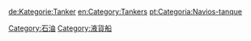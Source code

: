 {{Commonscat|Oil tankers}}
{{catmore}}

[[Category:石油|Category:石油]]
[[Category:液貨船‎|Category:液貨船‎]]

[[de:Kategorie:Tanker|de:Kategorie:Tanker]]
[[en:Category:Tankers|en:Category:Tankers]]
[[pt:Categoria:Navios-tanque|pt:Categoria:Navios-tanque]]